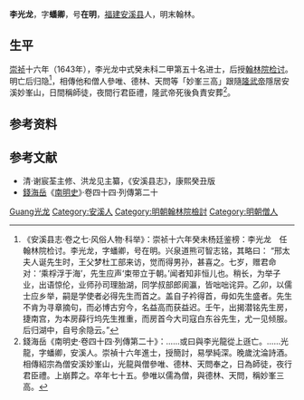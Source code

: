 {{Otheruses|other=化名为李光龙的人物|黄文杰 (1902年)}}
{{Otheruses|other=名为李在明的其他人物|李在明}}

'''李光龙'''，字'''蟠卿'''，号'''在明'''，[[福建|福建]][[安溪县|安溪县]]人，明末翰林。

== 生平 ==
[[崇祯|崇祯]]十六年（1643年），李光龙中式癸未科二甲第五十名进士，后授[[翰林院|翰林院]][[检讨|检讨]]。明亡后归隐<ref>《安溪县志·卷之七·风俗人物·科举》：崇祯十六年癸未杨廷鉴榜：李光龙　任翰林院检讨。李光龙，字蟠卿，号在明。兴泉道熊可智志铭，其略曰： “邢太夫人诞先生时，王父梦杜工部来访，觉而得男孙，甚喜之。七岁，赠君命对：‘乘桴浮于海’，先生应声‘束带立于朝。’闻者知非恒儿也。稍长，为举子业，出语惊伦，业师孙司理胎湖，同学叔部郎阆瀛，皆咄咄诧异。乙卯，以儒士应乡举，嗣是学使者必得先生而首之。盖自子衿得首，毋如先生盛者。先生不肯为寻章摘句，而必博古穷今，名益高而获益迟。壬午，出揭潜铭先生房，捷南宫，为本房薛行坞先生推重，而房首今大司寇白东谷先生，尤一见倾服。后归湖中，自号余隐云。”</ref>，相傳他和僧人參唯、德林、天問等「妙峯三高」跟隨[[隆武帝|隆武帝]]隱居安溪妙峯山，日間稱師徒，夜間行君臣禮，隆武帝死後負責安葬<ref>錢海岳《南明史·卷四十四·列傳第二十》：……或曰與李光龍從上遜亡。……光龍，字蟠卿，安溪人。崇禎十六年進士，授簡討，易學純深。晚歲沈淪詩酒。相傳紹宗為僧安溪妙峯山，光龍與僧參唯、德林、天問奉之，日為師徒，夜行君臣禮。上崩葬之。卒年七十五。參唯以儒為僧，與德林、天問，稱妙峯三高。</ref>。

== 参考资料 ==
{{reflist}}

== 参考文献 ==
* 清·谢宸荃主修、洪龙见主纂，《安溪县志》，康熙癸丑版
*[[錢海岳|錢海岳]]《[[南明史_(錢海岳)|南明史]]》·卷四十四·列傳第二十

{{崇禎十六年癸未科殿試金榜}}

{{Authority control}}

{{DEFAULTSORT:Li李}}
[[Category:李姓|Guang光龙]]
[[Category:安溪人|Category:安溪人]]
[[Category:明朝翰林院檢討|Category:明朝翰林院檢討]]
[[Category:明朝僧人|Category:明朝僧人]]


{{明朝人物小作品}}